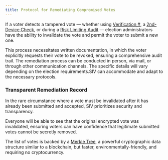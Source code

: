 ```yaml
---
title: Protocol for Remediating Compromised Votes
---
```


If a voter detects a tampered vote — whether using [Verification #](/verifiability/personal-vote), a [2nd-Device Check](/verifiability/detecting-malware), or during a [Risk Limiting Audit](/verifiability/rla) — election administrators have the ability to invalidate the vote and permit the voter to submit a new one.

This process necessitates written documentation, in which the voter explicitly requests their vote to be revoked, ensuring a comprehensive audit trail. The remediation process can be conducted in person, via mail, or through other communication channels. The specific details will vary depending on the election requirements.SIV can accommodate and adapt to the necessary protocols.

### Transparent Remediation Record

In the rare circumstance where a vote must be invalidated after it has already been submitted and accepted, SIV prioritizes security and transparency.

Everyone will be able to see that the original encrypted vote was invalidated, ensuring voters can have confidence that legitimate submitted votes cannot be secretly removed.

The list of votes is backed by a [Merkle Tree](https://en.wikipedia.org/wiki/Merkle_tree), a powerful cryptographic data structure similar to a blockchain, but faster, environmentally-friendly, and requiring no cryptocurrency.
